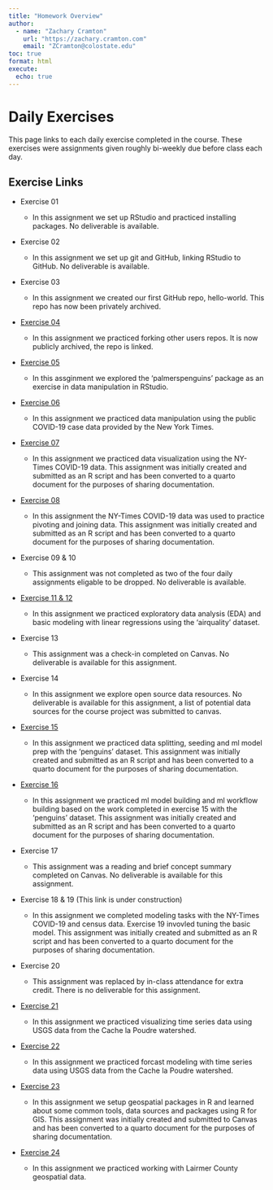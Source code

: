 ```yaml
---
title: "Homework Overview"
author:
  - name: "Zachary Cramton"
    url: "https://zachary.cramton.com"
    email: "ZCramton@colostate.edu"
toc: true
format: html
execute:
  echo: true
---
```


# Daily Exercises

This page links to each daily exercise completed in the course. These exercises were assignments given roughly bi-weekly due before class each day.

## Exercise Links

-   Exercise 01

    -   In this assignment we set up RStudio and practiced installing packages. No deliverable is available.

-   Exercise 02

    -   In this assignment we set up git and GitHub, linking RStudio to GitHub. No deliverable is available.

-   Exercise 03

    -   In this assignment we created our first GitHub repo, hello-world. This repo has now been privately archived.

-   [Exercise 04](https://github.com/zcramton/exercise-04-csu){target="_blank"}

    -   In this assignment we practiced forking other users repos. It is now publicly archived, the repo is linked.

-   [Exercise 05](./daily_exercises/exercise_05.qmd){target="_blank"}

    -   In this assginment we explored the 'palmerspenguins' package as an exercise in data manipulation in RStudio.

-   [Exercise 06](./daily_exercises/exercise_06.qmd){target="_blank"}

    -   In this assignment we practiced data manipulation using the public COVID-19 case data provided by the New York Times.

-   [Exercise 07](./daily_exercises/exercise_07.qmd){target="_blank"}

    -   In this assignment we practiced data visualization using the NY-Times COVID-19 data. This assignment was initially created and submitted as an R script and has been converted to a quarto document for the purposes of sharing documentation.

-   [Exercise 08](./daily_exercises/exercise_08.qmd){target="_blank"}

    -   In this assignment the NY-Times COVID-19 data was used to practice pivoting and joining data. This assignment was initially created and submitted as an R script and has been converted to a quarto document for the purposes of sharing documentation.

-   Exercise 09 & 10

    -   This assignment was not completed as two of the four daily assignments eligable to be dropped. No deliverable is available.

-   [Exercise 11 & 12](./daily_exercises/exercise_11+12.qmd){target="_blank"}

    -   In this assignment we practiced exploratory data analysis (EDA) and basic modeling with linear regressions using the 'airquality' dataset.

-   Exercise 13

    -   This assignment was a check-in completed on Canvas. No deliverable is available for this assignment.

-   Exercise 14

    -   In this assignment we explore open source data resources. No deliverable is available for this assignment, a list of potential data sources for the course project was submitted to canvas.

-   [Exercise 15](./daily_exercises/exercise_15.qmd){target="_blank"}

    -   In this assignment we practiced data splitting, seeding and ml model prep with the 'penguins' dataset. This assignment was initially created and submitted as an R script and has been converted to a quarto document for the purposes of sharing documentation.

-   [Exercise 16](./daily_exercises/exercise_16.qmd){target="_blank"}

    -   In this assignment we practiced ml model building and ml workflow building based on the work completed in exercise 15 with the 'penguins' dataset. This assignment was initially created and submitted as an R script and has been converted to a quarto document for the purposes of sharing documentation.

-   Exercise 17

    -   This assignment was a reading and brief concept summary completed on Canvas. No deliverable is available for this assignment.

-   Exercise 18 & 19 (This link is under construction)

    -   In this assignment we completed modeling tasks with the NY-Times COVID-19 and census data. Exercise 19 invovled tuning the basic model. This assignment was initially created and submitted as an R script and has been converted to a quarto document for the purposes of sharing documentation.

-   Exercise 20

    -   This assignment was replaced by in-class attendance for extra credit. There is no deliverable for this assignment.

-   [Exercise 21](./daily_exercises/exercise_21.qmd){target="_blank"}

    -   In this assignment we practiced visualizing time series data using USGS data from the Cache la Poudre watershed.

-   [Exercise 22](./daily_exercises/exercise_22.qmd){target="_blank"}

    -   In this assignment we practiced forcast modeling with time series data using USGS data from the Cache la Poudre watershed.

-   [Exercise 23](./daily_exercises/exercise_23.qmd){target="_blank"}

    -   In this assignment we setup geospatial packages in R and learned about some common tools, data sources and packages using R for GIS. This assignment was initially created and submitted to Canvas and has been converted to a quarto document for the purposes of sharing documentation.

-   [Exercise 24](./daily_exercises/exercise_24.qmd){target="_blank"}

    -   In this assignment we practiced working with Lairmer County geospatial data.
